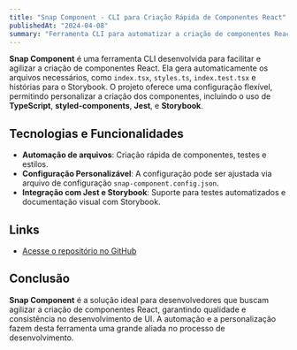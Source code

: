 ```yaml
---
title: "Snap Component - CLI para Criação Rápida de Componentes React"
publishedAt: "2024-04-08"
summary: "Ferramenta CLI para automatizar a criação de componentes React, incluindo suporte a testes, estilos e Storybook."
---
```


**Snap Component** é uma ferramenta CLI desenvolvida para facilitar e agilizar a criação de componentes React. Ela gera automaticamente os arquivos necessários, como `index.tsx`, `styles.ts`, `index.test.tsx` e histórias para o Storybook. O projeto oferece uma configuração flexível, permitindo personalizar a criação dos componentes, incluindo o uso de **TypeScript**, **styled-components**, **Jest**, e **Storybook**.

## Tecnologias e Funcionalidades

- **Automação de arquivos**: Criação rápida de componentes, testes e estilos.
- **Configuração Personalizável**: A configuração pode ser ajustada via arquivo de configuração `snap-component.config.json`.
- **Integração com Jest e Storybook**: Suporte para testes automatizados e documentação visual com Storybook.

## Links

- [Acesse o repositório no GitHub](https://github.com/ZAPHODh/snap-component)

## Conclusão

**Snap Component** é a solução ideal para desenvolvedores que buscam agilizar a criação de componentes React, garantindo qualidade e consistência no desenvolvimento de UI. A automação e a personalização fazem desta ferramenta uma grande aliada no processo de desenvolvimento.
